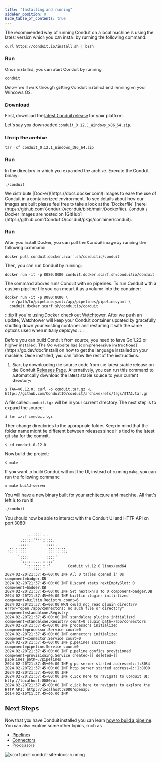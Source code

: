 ```yaml
---
title: "Installing and running"
sidebar_position: 0
hide_table_of_contents: true
---
```



<Tabs groupId="instalation-options" queryString="option">
  <TabItem value="macos-linux" label="macOS and Linux" default>
    The recommended way of running Conduit on a local machine is using the latest version which you can install by running the following command:
    
```
curl https://conduit.io/install.sh | bash
```

### Run

Once installed, you can start Conduit by running:

```shell
conduit
```

  </TabItem>
  <TabItem value="windows" label="Windows">
    Below we'll walk through getting Conduit installed and running on your Windows OS.

### Download

First, download
the [latest Conduit release](https://github.com/ConduitIO/conduit/releases/latest)
for your platform.

Let's say you downloaded `conduit_0.12.1_Windows_x86_64.zip`.

### Unzip the archive

```shell
tar -xf conduit_0.12.1_Windows_x86_64.zip
```

### Run

In the directory in which you expanded the archive. Execute the Conduit binary:

```shell
./conduit
```
  </TabItem>
  
  <TabItem value="docker" label="Docker">
    We distribute [Docker](https://docs.docker.com/) images to ease the use of Conduit in a containerized environment. To see details about how our images are built please feel free to take a look at the `Dockerfile` [here](https://github.com/ConduitIO/conduit/blob/main/Dockerfile).
Conduit's Docker images are hosted on [GitHub](https://github.com/ConduitIO/conduit/pkgs/container/conduit).

### Run

After you install Docker, you can pull the Conduit image by running the
following command:

```shell
docker pull conduit.docker.scarf.sh/conduitio/conduit
```
Then, you can run Conduit by running:

```shell
docker run -it -p 8080:8080 conduit.docker.scarf.sh/conduitio/conduit
```

The command aboves runs Conduit with no pipelines. To run Conduit with a custom
pipeline file you can mount it as a volume into the container:

```shell
docker run -it -p 8080:8080 \
  -v /path/to/pipeline.yaml:/app/pipelines/pipeline.yaml \
  conduit.docker.scarf.sh/conduitio/conduit
```

:::tip
If you're using Docker, check
out [Watchtower](https://containrrr.dev/watchtower/). After we push an update,
Watchtower will keep your Conduit container updated by gracefully shutting down
your existing container and restarting it with the same options used when
initially deployed.
:::

  </TabItem>
  <TabItem value="source" label="Building from source">
Before you can build Conduit from source, you need to have Go 1.22 or higher installed. The Go website has [comprehensive instructions](https://go.dev/doc/install) on how to get the language installed on your machine. Once installed, you can follow the rest of the instructions.

1. Start by downloading the source code from the latest stable release on the Conduit [Releases Page](https://github.com/ConduitIO/conduit/releases/latest). Alternatively, you can run this command to automatically download the latest stable source to your current directory:

```shell
$ TAG=v0.12.0; curl -o conduit.tar.gz -L https://github.com/ConduitIO/conduit/archive/refs/tags/$TAG.tar.gz
```

A file called `conduit.tgz` will be in your current directory. The next step is to expand the source:

```shell
$ tar zxvf conduit.tgz
```

Then change directories to the appropriate folder. Keep in mind that the folder name might be different between releases since it's tied to the latest git sha for the commit.

```shell
$ cd conduit-0.12.0
```

Now build the project:

```shell
$ make
```

If you want to build Conduit without the UI, instead of running `make`, you can run the following command:

```shell
$ make build-server
```

You will have a new binary built for your architecture and machine. All that's left is to run it!

```shell
./conduit
```
  </TabItem>
</Tabs>

You should now be able to interact with the Conduit UI and HTTP API on port 8080:

```shell
             ....
         .::::::::::.
       .:::::‘‘‘‘:::::.
      .::::        ::::.
 .::::::::          ::::::::.
 `::::::::          ::::::::‘
      `::::        ::::‘
       `:::::....:::::‘
         `::::::::::‘        Conduit v0.12.0 linux/amd64
             ‘‘‘‘
2024-02-20T21:37:45+00:00 INF All 0 tables opened in 0s component=badger.DB
2024-02-20T21:37:45+00:00 INF Discard stats nextEmptySlot: 0 component=badger.DB
2024-02-20T21:37:45+00:00 INF Set nextTxnTs to 0 component=badger.DB
2024-02-20T21:37:45+00:00 INF builtin plugins initialized component=builtin.Registry count=6
2024-02-20T21:37:45+00:00 WRN could not read plugin directory error="open /app/connectors: no such file or directory" component=standalone.Registry
2024-02-20T21:37:45+00:00 INF standalone plugins initialized component=standalone.Registry count=0 plugin_path=/app/connectors
2024-02-20T21:37:45+00:00 INF processors initialized component=processor.Service count=0
2024-02-20T21:37:45+00:00 INF connectors initialized component=connector.Service count=0
2024-02-20T21:37:45+00:00 INF pipelines initialized component=pipeline.Service count=0
2024-02-20T21:37:45+00:00 INF pipeline configs provisioned component=provisioning.Service created=[] deleted=[] pipelines_path=./pipelines
2024-02-20T21:37:45+00:00 INF grpc server started address=[::]:8084
2024-02-20T21:37:45+00:00 INF http server started address=[::]:8080
2024-02-20T21:37:45+00:00 INF
2024-02-20T21:37:45+00:00 INF click here to navigate to Conduit UI: http://localhost:8080/ui
2024-02-20T21:37:45+00:00 INF click here to navigate to explore the HTTP API: http://localhost:8080/openapi
2024-02-20T21:37:45+00:00 INF
```

## Next Steps

Now that you have Conduit installed you can
learn [how to build a pipeline](/docs/how-to/build-generator-to-log-pipeline).
You can also explore some other topics, such as:

- [Pipelines](/docs/pipeline-configuration-files/getting-started)
- [Connectors](/docs/connectors/getting-started)
- [Processors](/docs/processors/getting-started)

![scarf pixel conduit-site-docs-running](https://static.scarf.sh/a.png?x-pxid=db6468a8-7998-463e-800f-58a619edd9b3)
